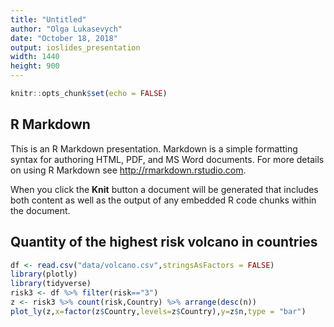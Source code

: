 ```yaml
---
title: "Untitled"
author: "Olga Lukasevych"
date: "October 18, 2018"
output: ioslides_presentation
width: 1440
height: 900
---
```


```r
knitr::opts_chunk$set(echo = FALSE)
```

## R Markdown

This is an R Markdown presentation. Markdown is a simple formatting syntax for authoring HTML, PDF, and MS Word documents. For more details on using R Markdown see <http://rmarkdown.rstudio.com>.

When you click the **Knit** button a document will be generated that includes both content as well as the output of any embedded R code chunks within the document.


## Quantity of the highest risk volcano in countries

```r
df <- read.csv("data/volcano.csv",stringsAsFactors = FALSE)
library(plotly)
library(tidyverse)
risk3 <- df %>% filter(risk=="3")
z <- risk3 %>% count(risk,Country) %>% arrange(desc(n))
plot_ly(z,x=factor(z$Country,levels=z$Country),y=z$n,type = "bar")
```

##
```r

```